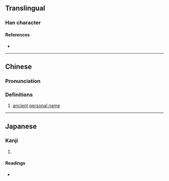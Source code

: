 {{character info/new}}
==Translingual==

===Han character===
{{Han char|rn=9|rad=人|as=16|sn=18|four=21211|canj=OMHM|ids=⿰亻歷}}

====References====
* {{Han ref|kx=0121.110|dkj=01275|dj=0255.120|hdz=10236.060|uh=512E|ud=20782|bh=EFB9|bd=61369}}

----

==Chinese==
{{zh-forms}}

===Pronunciation===
{{zh-pron
|m=lì
|c=lik6
|mc=
|oc=
|ma=
|cat=pn
}}

===Definitions===
{{zh-hanzi}}

# [[ancient]] [[personal name]]

----

==Japanese==

===Kanji===
{{ja-kanji|grade=|rs=人16}}

# {{defn|lang=ja|sort=人16}}

====Readings====
* {{ja-readings|on=[[れき]] (reki), [[りゃく]] (ryaku)|kun=}}